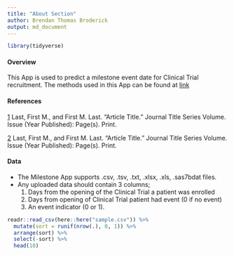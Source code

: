 ```yaml
---
title: "About Section"
author: Brendan Thomas Broderick 
output: md_document
---
```


```r
library(tidyverse)
```

#### Overview 


This App is used to predict a milestone event date for Clinical Trial recruitment.  The methods used in this App can be found at [link](www.rstudio.com)   


#### References  


[1](www.rstudio.com)  Last, First M., and First M. Last. "Article Title." Journal Title Series Volume. Issue (Year Published): Page(s). Print.

[2](www.rstudio.com)  Last, First M., and First M. Last. "Article Title." Journal Title Series Volume. Issue (Year Published): Page(s). Print.  



#### Data  



* The Milestone App supports .csv, .tsv, .txt, .xlsx, .xls, .sas7bdat files. 
* Any uploaded data should contain 3 columns; 
    (1) Days from the opening of the Clinical Trial a patient was enrolled 
    (2) Days from opening of Clinical Trial patient had event (0 if no event)
    (3) An event indicator (0 or 1).

```r
readr::read_csv(here::here("sample.csv")) %>% 
  mutate(sort = runif(nrow(.), 0, 1)) %>% 
  arrange(sort) %>% 
  select(-sort) %>% 
  head(10)
```

